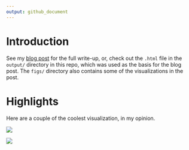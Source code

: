 ```yaml
---
output: github_document
---
```


# Introduction

See my [blog post](https://tonyelhabr.rbind.io/posts/tidy-text-analysis-google-search-history/)
for the full write-up, or, check out the `.html` file in the `output/` directory
in this repo, which was used as the basis for the blog post.
The `figs/` directory also contains some of the visualizations in the post.

# Highlights

Here are a couple of the coolest visualization, in my opinion.

![](figs/viz_corrs_network-tony.png)

![](figs/viz_tfidf-tony.png)
